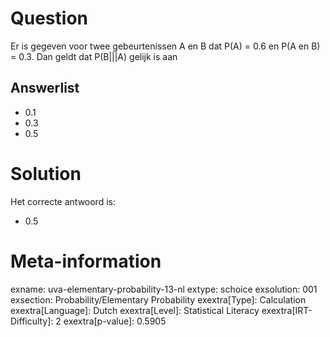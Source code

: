 Question
========

Er is gegeven voor twee gebeurtenissen A en B dat P(A) = 0.6 en P(A en
B) = 0.3. Dan geldt dat P(B\|\|\|A) gelijk is aan

Answerlist
----------

* 0.1
* 0.3
* 0.5

Solution
========

Het correcte antwoord is: 

* 0.5

Meta-information
================
exname: uva-elementary-probability-13-nl
extype: schoice
exsolution: 001
exsection: Probability/Elementary Probability
exextra[Type]: Calculation
exextra[Language]: Dutch
exextra[Level]: Statistical Literacy
exextra[IRT-Difficulty]: 2
exextra[p-value]: 0.5905

